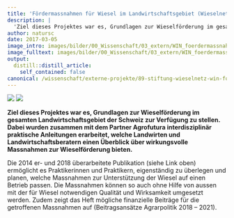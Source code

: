 ```yaml
---
title: 'Fördermassnahmen für Wiesel im Landwirtschaftsgebiet (Wieselnetz)'
description: |
  'Ziel dieses Projektes war es, Grundlagen zur Wieselförderung im gesamten Landwirtschaftsgebiet der Schweiz zur Verfügung zu stellen. Dabei wurden zusammen mit dem Partner Agrofutura interdisziplinär praktische Anleitungen erarbeitet, welche Landwirten und Landwirtschaftsberatern einen Überblick über wirkungsvolle Massnahmen zur Wieselförderung bieten.'
author: natursc
date: 2017-03-05
image_intro: images/bilder/00_Wissenschaft/03_extern/WIN_foerdermassnahmen.png
image_fulltext: images/bilder/00_Wissenschaft/03_extern/WIN_foerdermassnahmen.png
output:
  distill::distill_article:
    self_contained: false
canonical: /wissenschaft/externe-projekte/89-stiftung-wieselnetz-win-foerdermassnahmen-fuer-wiesel-im-landwirtschaftsgebiet
---
```


![](images/bilder/00_Wissenschaft/03_extern/WIN_foerdermassnahmen.png) <!--image_intro-->
![](images/bilder/00_Wissenschaft/03_extern/WIN_foerdermassnahmen.png) <!--image_fulltext-->

**Ziel dieses Projektes war es, Grundlagen zur Wieselförderung im
gesamten Landwirtschaftsgebiet der Schweiz zur Verfügung zu stellen.
Dabei wurden zusammen mit dem Partner Agrofutura interdisziplinär
praktische Anleitungen erarbeitet, welche Landwirten und
Landwirtschaftsberatern einen Überblick über wirkungsvolle Massnahmen
zur Wieselförderung bieten.**

Die 2014 er- und 2018 überarbeitete Publikation (siehe Link oben)
ermöglicht es Praktikerinnen und Praktikern, eigenständig zu überlegen
und planen, welche Massnahmen zur Unterstützung der Wiesel auf einen
Betrieb passen. Die Massnahmen können so auch ohne Hilfe von aussen mit
der für Wiesel notwendigen Qualität und Wirksamkeit umgesetzt werden.
Zudem zeigt das Heft mögliche finanzielle Beiträge für die getroffenen
Massnahmen auf (Beitragsansätze Agrarpolitik 2018 – 2021).

 

<!--http://wieselundco.ch/wissenschaft/externe-projekte/89-stiftung-wieselnetz-win-foerdermassnahmen-fuer-wiesel-im-landwirtschaftsgebiet-->
